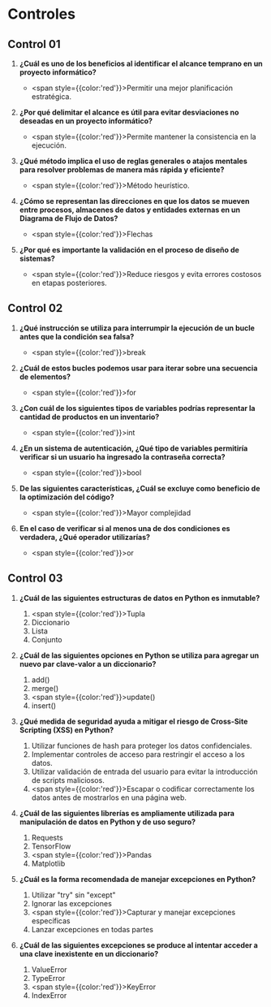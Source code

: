 # Controles

## Control 01
1. **¿Cuál es uno de los beneficios al identificar el alcance temprano en un proyecto informático?**
    - <span style={{color:'red'}}>Permitir una mejor planificación estratégica.</span>

2. **¿Por qué delimitar el alcance es útil para evitar desviaciones no deseadas en un proyecto informático?**
    - <span style={{color:'red'}}>Permite mantener la consistencia en la ejecución.</span>

3. **¿Qué método implica el uso de reglas generales o atajos mentales para resolver problemas de manera más rápida y eficiente?**
    - <span style={{color:'red'}}>Método heurístico.</span>

4. **¿Cómo se representan las direcciones en que los datos se mueven entre procesos, almacenes de datos y entidades externas en un Diagrama de Flujo de Datos?**
    - <span style={{color:'red'}}>Flechas</span>

5. **¿Por qué es importante la validación en el proceso de diseño de sistemas?**
    - <span style={{color:'red'}}>Reduce riesgos y evita errores costosos en etapas posteriores.</span>

## Control 02
1. **¿Qué instrucción se utiliza para interrumpir la ejecución de un bucle antes que la condición sea falsa?**
    - <span style={{color:'red'}}>break</span>

2. **¿Cuál de estos bucles podemos usar para iterar sobre una secuencia de elementos?**
    - <span style={{color:'red'}}>for</span>

3. **¿Con cuál de los siguientes tipos de variables podrías representar la cantidad de productos en un inventario?**
    - <span style={{color:'red'}}>int</span>

4. **¿En un sistema de autenticación, ¿Qué tipo de variables permitiría verificar si un usuario ha ingresado la contraseña correcta?**
    - <span style={{color:'red'}}>bool</span>

5. **De las siguientes características, ¿Cuál se excluye como beneficio de la optimización del código?**
    - <span style={{color:'red'}}>Mayor complejidad</span>

6. **En el caso de verificar si al menos una de dos condiciones es verdadera, ¿Qué operador utilizarías?**
    - <span style={{color:'red'}}>or</span>

## Control 03
1. **¿Cuál de las siguientes estructuras de datos en Python es inmutable?**
    1. <span style={{color:'red'}}>Tupla</span>
    2. Diccionario
    3. Lista
    4. Conjunto

2. **¿Cuál de las siguientes opciones en Python se utiliza para agregar un nuevo par clave-valor a un diccionario?**
    1. add()
    2. merge()
    3. <span style={{color:'red'}}>update()</span>
    4. insert()

3. **¿Qué medida de seguridad ayuda a mitigar el riesgo de Cross-Site Scripting (XSS) en Python?**
    1. Utilizar funciones de hash para proteger los datos confidenciales.
    2. Implementar controles de acceso para restringir el acceso a los datos.
    3. Utilizar validación de entrada del usuario para evitar la introducción de scripts maliciosos.
    4. <span style={{color:'red'}}>Escapar o codificar correctamente los datos antes de mostrarlos en una página web.</span> 

4. **¿Cuál de las siguientes librerías es ampliamente utilizada para manipulación de datos en Python y de uso seguro?**
    1. Requests
    2. TensorFlow
    3. <span style={{color:'red'}}>Pandas</span>
    4. Matplotlib 

5. **¿Cuál es la forma recomendada de manejar excepciones en Python?**
    1. Utilizar "try" sin "except"
    2. Ignorar las excepciones
    3. <span style={{color:'red'}}>Capturar y manejar excepciones específicas</span>
    4. Lanzar excepciones en todas partes 

6. **¿Cuál de las siguientes excepciones se produce al intentar acceder a una clave inexistente en un diccionario?**
    1. ValueError
    2. TypeError
    3. <span style={{color:'red'}}>KeyError</span>
    4. IndexError
